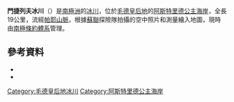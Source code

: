 {{coord|71|55|S|14|33|E|source:GNIS|display=title}}

'''門捷列夫冰川'''（{{lang-en|Mendeleyev Glacier}}）是[[南極洲|南極洲]]的[[冰川|冰川]]，位於[[毛德皇后地|毛德皇后地]]的[[阿斯特里德公主海岸|阿斯特里德公主海岸]]，全長19公里，流經[[帕耶山脈|帕耶山脈]]，根據[[蘇聯|蘇聯]]探險隊拍攝的空中照片和測量繪入地圖，現時由[[南極條約體系|南極條約體系]]管理。

==參考資料==
*{{cite gnis | type = antarid | id = 9849| name = Mendeleyev Glacier | accessdate = 2013-09-18}}
*{{usgs-gazetteer|id=9849}}

{{DEFAULTSORT:Mendeleyev Glacier}}
[[Category:毛德皇后地冰川|Category:毛德皇后地冰川]]
[[Category:阿斯特里德公主海岸|Category:阿斯特里德公主海岸]]


{{PrincessAstridCoast-geo-stub}}